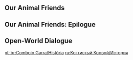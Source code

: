 {{Event Tabs}}

==Our Animal Friends==
{{Transclude|Our Animal Friends|Dialogue|main=1|top=1}}

==Our Animal Friends: Epilogue==
{{Transclude|Our Animal Friends: Epilogue|Dialogue|main=1|top=1}}

==Open-World Dialogue==
{{Transclude|Zhenchen|Dialogue}}

[[pt-br:Comboio Garra/História]]
[[ru:Когтистый Конвой/История]]